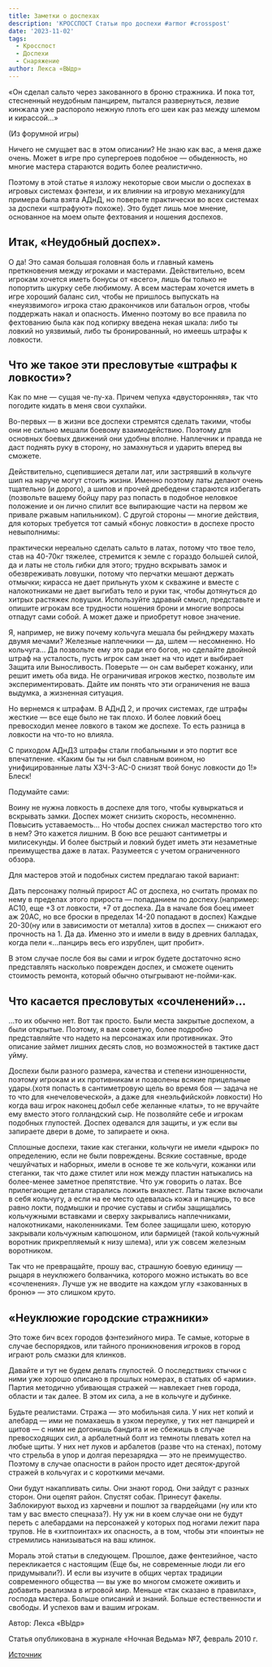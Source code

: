 ```yaml
---
title: Заметки о доспехах
description: 'КРОССПОСТ Статьи про доспехи #armor #crosspost'
date: '2023-11-02'
tags:
  - Кросспост
  - Доспехи
  - Снаряжение
author: Лекса «ВЫдр»
---
```


«Он сделал сальто через закованного в броню стражника. И пока тот, стесненный неудобным панцирем, пытался развернуться, лезвие кинжала уже распороло нежную плоть его шеи как раз между шлемом и кирассой…»

(Из форумной игры)

Ничего не смущает вас в этом описании? Не знаю как вас, а меня даже очень. Может в игре про супергероев подобное — обыденность, но многие мастера стараются водить более реалистично.

Поэтому в этой статье я изложу некоторые свои мысли о доспехах в игровых системах фэнтези, и их влиянии на игровую механику(для примера была взята АДнД, но поверьте практически во всех системах за доспехи «штрафуют» похоже). Это будет лишь мое мнение, основанное на моем опыте фехтования и ношения доспехов.

## Итак, «Неудобный доспех».

О да! Это самая большая головная боль и главный камень преткновения между игроками и мастерами. Действительно, всем игрокам хочется иметь бонусы от «всего», лишь бы только не попортить шкурку себе любимому. А всем мастерам хочется иметь в игре хороший баланс сил, чтобы не пришлось выпускать на «неуязвимого» игрока стаю дракончиков или батальон огров, чтобы поддержать накал и опасность. Именно поэтому во все правила по фехтованию была как под копирку введена некая шкала: либо ты ловкий но уязвимый, либо ты бронированный, но имеешь штрафы к ловкости.

## Что же такое эти пресловутые «штрафы к ловкости»?

Как по мне — сущая че-пу-ха. Причем чепуха «двусторонняя», так что погодите кидать в меня свои сухпайки.

Во-первых — в жизни все доспехи стремятся сделать такими, чтобы они не сильно мешали боевому взаимодействию. Поэтому для основных боевых движений они удобны вполне. Наплечник и правда не даст поднять руку в сторону, но замахнуться и ударить вперед вы сможете.

Действительно, сцепившиеся детали лат, или застрявший в кольчуге шип на наруче могут стоить жизни. Именно поэтому латы делают очень тщательно (и дорого), а шипов и прочей дребедени стараются избегать (позвольте вашему бойцу пару раз попасть в подобное неловкое положение и он лично спилит все выпирающие части на первом же привале ржавым напильником). С другой стороны — многие действия, для которых требуется тот самый «бонус ловкости» в доспехе просто невыполнимы:

практически нереально сделать сальто в латах, потому что твое тело, став на 40-70кг тяжелее, стремится к земле с гораздо большей силой, да и латы не столь гибки для этого;
трудно вскрывать замок и обезвреживать ловушки, потому что перчатки мешают держать отмычки;
кирасса не дает прильнуть ухом к скважине и вместе с налокотниками не дает выгибать тело и руки так, чтобы дотянуться до хитрых растяжек ловушки.
Используйте здравый смысл, представьте и опишите игрокам все трудности ношения брони и многие вопросы отпадут сами собой. А может даже и приобретут новое значение.

Я, например, не вижу почему кольчуга мешала бы рейнджеру махать двумя мечами? Железные наплечники — да, шлем — несомненно. Но кольчуга… Да позвольте ему это ради его богов, но сделайте двойной штраф на усталость, пусть игрок сам знает на что идет и выбирает Защита или Выносливость. Поверьте — он сам выберет кожанку, или решит иметь оба вида. Не ограничивая игроков жестко, позвольте им экспериментировать. Дайте им понять что эти ограничения не ваша выдумка, а жизненная ситуация.

Но вернемся к штрафам. В АДнД 2, и прочих системах, где штрафы жесткие — все еще было не так плохо. И более ловкий боец превосходил менее ловкого в таком же доспехе. То есть разница в ловкости на что-то но влияла.

С приходом АДнД3 штрафы стали глобальными и это портит все впечатление. «Каким бы ты ни был славным воином, но унифицированные латы ХЗЧ-3-АС-0 снизят твой бонус ловкости до 1!» Блеск!

Подумайте сами:

Воину не нужна ловкость в доспехе для того, чтобы кувыркаться и вскрывать замки. Доспех может снизить скорость, несомненно. Повысить уставаемость… Но чтобы доспех снижал мастерство того кто в нем? Это кажется лишним. В бою все решают сантиметры и милисекунды. И более быстрый и ловкий будет иметь эти незаметные преимущества даже в латах. Разумеется с учетом ограниченного обзора.

Для мастеров этой и подобных систем предлагаю такой вариант:

Дать персонажу полный прирост АС от доспеха, но считать промах по нему в пределах этого прироста — попаданием по доспеху.(например: АС10, еще +3 от ловкости, +7 от доспеха. Да в начале боя боец имеет аж 20АС, но все броски в пределах 14-20 попадают в доспех) Каждые 20-30(ну или в зависимости от металла) хитов в доспех — снижают его прочность на 1. Да да. Именно это и имели в виду в древних балладах, когда пели «…панцирь весь его изрублен, щит пробит».

В этом случае после боя вы сами и игрок будете достаточно ясно представлять насколько поврежден доспех, и сможете оценить стоимость ремонта, который обычно отыгрывают не-пойми-как.

## Что касается пресловутых «сочленений»…

…то их обычно нет. Вот так просто. Были места закрытые доспехом, а были открытые. Поэтому, я вам советую, более подробно представляйте что надето на персонажах или противниках. Это описание займет лишних десять слов, но возможностей в тактике даст уйму.

Доспехи были разного размера, качества и степени изношенности, поэтому игрокам и их противникам и позволены всякие прицельные удары.(хотя попасть в сантиметровую щель во время боя — задача не то что для «нечеловеческой», а даже для «неэльфийской» ловкости) Но когда ваш игрок наконец добыл себе желанные «латы», то не вручайте ему вместо этого голландский сыр. Не позволяйте себе и игрокам подобных глупостей. Доспех одевался для защиты, и уж если вы запираете двери в доме, то запираете и окна.

Сплошные доспехи, такие как стеганки, кольчуги не имели «дырок» по определению, если не были повреждены. Всякие составные, вроде чешуйчатых и наборных, имели в основе те же кольчуги, кожанки или стеганки, так что даже стилет или нож между пластин натыкались на более-менее заметное препятствие. Что уж говорить о латах. Все прилегающие детали старались ложить внахлест. Латы также включали в себя кольчугу, а если на ее место одевалась кожа и панцирь, то все равно локти, подмышки и прочие суставы и сгибы защищались кольчужными вставками и сверху закрывались наплечниками, налокотниками, наколенниками. Тем более защищали шею, которую закрывали кольчужным капюшоном, или бармицей (такой кольчужный воротник прикрепляемый к низу шлема), или уж совсем железным воротником.

Так что не превращайте, прошу вас, страшную боевую единицу — рыцаря в неуклюжего болванчика, которого можно истыкать во все «сочленения». Лучше уж не вводите на каждом углу «закованных в броню» — это слишком круто.

## «Неуклюжие городские стражники»

Это тоже бич всех городов фэнтезийного мира. Те самые, которые в случае беспорядков, или тайного проникновения игроков в город играют роль смазки для клинков.

Давайте и тут не будем делать глупостей. О последствиях стычки с ними уже хорошо описано в прошлых номерах, в статьях об «армии». Партия методично убивающая стражей — навлекает гнев города, области и так далее. В этом их сила, а не в кольчуге и дубинке.

Будьте реалистами. Стража — это мобильная сила. У них нет копий и алебард — ими не помахаешь в узком переулке, у тих нет панцирей и щитов — с ними не догонишь бандита и не сбежишь в случае превосходящих сил, а арбалетный болт из темноты плевать хотел на любые щиты. У них нет луков и арбалетов (разве что на стенах), потому что стрельба в упор и долгая перезарядка — это не преимущество. Поэтому в случае опасности в район просто идет десяток-другой стражей в кольчугах и с короткими мечами.

Они будут накапливать силы. Они знают город. Они зайдут с разных сторон. Они оцепят район. Спустят собак. Принесут факелы. Заблокируют выход из харчевни и пошлют за гвардейцами (ну или кто там у вас вместо спецназа?). Ну уж ни в коем случае они не будут переть с алебардами на персонажей у которых под ногами лежит пара трупов. Не в «хитпоинтах» их опасность, а в том, чтобы эти «поинты» не стремились нанизываться на ваш клинок.

Мораль этой статьи в следующем. Прошлое, даже фентезийное, часто перекликается с настоящим (Еще бы, не современные люди ли его придумывали?). И если вы изучите в общих чертах традиции современного общества — вы уже во многом сможете оживить и добавить реализма в игровой мир. Меньше «так сказано в правилах», господа мастера. Больше описаний и знаний. Больше естественности и свободы. И успехов вам и вашим игрокам.

Автор: Лекса «ВЫдр»

Статья опубликована в журнале «Ночная Ведьма» №7, февраль 2010 г.

[Источник](https://stormtower.ru/interesnyie-mesta/zametki-o-dospehah.html)

